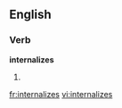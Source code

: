 
==English==

===Verb===
'''internalizes'''

# {{third-person singular of|[[internalize]]}}

[[fr:internalizes]]
[[vi:internalizes]]